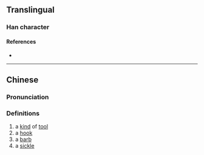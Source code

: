 {{character info}}
==Translingual==

===Han character===
{{Han char|rn=18|rad=刀|as=12|sn=14|four=|canj=NTLN|ids=⿰登刂}}

====References====
* {{Han ref|kx=0143.410|hdz=10356.130|uh=3501|ud=13569}}

----

==Chinese==
{{zh-forms}}

===Pronunciation===
{{zh-pron
|m=dēng
|m-s=
|c=daang1,taang1
|c-t=
|g=
|h=pfs=
|j=
|md=
|mn=
|mn-t=
|w=
|x=
|mc=y
|oc=y
|cat=n
}}

===Definitions===
{{zh-hanzi}}

# a [[kind]] of [[tool]]
# a [[hook]]
# a [[barb]]
# a [[sickle]]